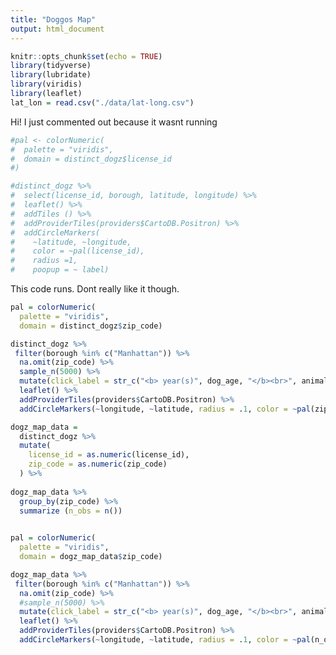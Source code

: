 ```yaml
---
title: "Doggos Map"
output: html_document
---
```


```r
knitr::opts_chunk$set(echo = TRUE)
library(tidyverse)
library(lubridate)
library(viridis)
library(leaflet)
lat_lon = read.csv("./data/lat-long.csv")
```


Hi! I just commented out because it wasnt running
```r
#pal <- colorNumeric(
#  palette = "viridis", 
#  domain = distinct_dogz$license_id
#)

#distinct_dogz %>% 
#  select(license_id, borough, latitude, longitude) %>% 
#  leaflet() %>% 
#  addTiles () %>% 
#  addProviderTiles(providers$CartoDB.Positron) %>% 
#  addCircleMarkers(
#    ~latitude, ~longitude,
#    color = ~pal(license_id),
#    radius =1,
#    poopup = ~ label)
```

This code runs. Dont really like it though. 
```r
pal = colorNumeric(
  palette = "viridis",
  domain = distinct_dogz$zip_code)

distinct_dogz %>% 
 filter(borough %in% c("Manhattan")) %>% 
  na.omit(zip_code) %>% 
  sample_n(5000) %>% 
  mutate(click_label = str_c("<b> year(s)", dog_age, "</b><br>", animal_birth_year, "born <br>", animal_gender, " gender")) %>% 
  leaflet() %>% 
  addProviderTiles(providers$CartoDB.Positron) %>% 
  addCircleMarkers(~longitude, ~latitude, radius = .1, color = ~pal(zip_code), popup = ~click_label)
```

```r
dogz_map_data = 
  distinct_dogz %>% 
  mutate(
    license_id = as.numeric(license_id),
    zip_code = as.numeric(zip_code)
  ) %>%
  
dogz_map_data %>%
  group_by(zip_code) %>% 
  summarize (n_obs = n())
 

pal = colorNumeric(
  palette = "viridis",
  domain = dogz_map_data$zip_code)

dogz_map_data %>% 
 filter(borough %in% c("Manhattan")) %>% 
  na.omit(zip_code) %>% 
  #sample_n(5000) %>% 
  mutate(click_label = str_c("<b> year(s)", dog_age, "</b><br>", animal_birth_year, "born <br>", animal_gender, " gender")) %>% 
  leaflet() %>% 
  addProviderTiles(providers$CartoDB.Positron) %>% 
  addCircleMarkers(~longitude, ~latitude, radius = .1, color = ~pal(n_obs), popup = ~click_label)
```




